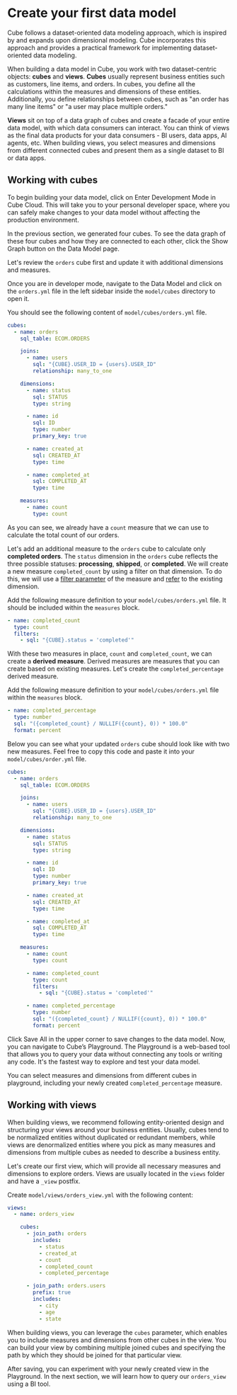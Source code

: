 # Create your first data model

Cube follows a dataset-oriented data modeling approach, which is inspired by and
expands upon dimensional modeling. Cube incorporates this approach and provides
a practical framework for implementing dataset-oriented data modeling.

When building a data model in Cube, you work with two dataset-centric objects:
**cubes** and **views**. **Cubes** usually represent business entities such as
customers, line items, and orders. In cubes, you define all the calculations
within the measures and dimensions of these entities. Additionally, you define
relationships between cubes, such as "an order has many line items" or "a user
may place multiple orders."

**Views** sit on top of a data graph of cubes and create a facade of your entire
data model, with which data consumers can interact. You can think of views as
the final data products for your data consumers - BI users, data apps, AI
agents, etc. When building views, you select measures and dimensions from
different connected cubes and present them as a single dataset to BI or data
apps.

<Diagram
  alt="Architecture diagram of queries being sent to cubes and views"
  src="https://ucarecdn.com/bfc3e04a-b690-40bc-a6f8-14a9175fb4fd/"
/>

## Working with cubes

To begin building your data model, click on <Btn>Enter Development Mode</Btn> in
Cube Cloud. This will take you to your personal developer space, where you can
safely make changes to your data model without affecting the production
environment.

In the previous section, we generated four cubes. To see the data graph of these
four cubes and how they are connected to each other, click the <Btn>Show
Graph</Btn> button on the Data Model page.

Let's review the `orders` cube first and update it with additional dimensions
and measures.

Once you are in developer mode, navigate to the <Btn>Data Model</Btn> and click
on the `orders.yml` file in the left sidebar inside the `model/cubes` directory
to open it.

You should see the following content of `model/cubes/orders.yml` file.

```yaml
cubes:
  - name: orders
    sql_table: ECOM.ORDERS

    joins:
      - name: users
        sql: "{CUBE}.USER_ID = {users}.USER_ID"
        relationship: many_to_one

    dimensions:
      - name: status
        sql: STATUS
        type: string

      - name: id
        sql: ID
        type: number
        primary_key: true

      - name: created_at
        sql: CREATED_AT
        type: time

      - name: completed_at
        sql: COMPLETED_AT
        type: time

    measures:
      - name: count
        type: count
```

As you can see, we already have a `count` measure that we can use to calculate
the total count of our orders.

Let's add an additional measure to the `orders` cube to calculate only
**completed orders**. The `status` dimension in the `orders` cube reflects the
three possible statuses: **processing**, **shipped**, or **completed**. We will
create a new measure `completed_count` by using a filter on that dimension. To
do this, we will use a
[filter parameter](/reference/data-model/measures#filters) of the
measure and [refer][ref-member-references] to the existing dimension.

Add the following measure definition to your `model/cubes/orders.yml` file. It
should be included within the `measures` block.

```yaml
- name: completed_count
  type: count
  filters:
    - sql: "{CUBE}.status = 'completed'"
```

With these two measures in place, `count` and `completed_count`, we can create a
**derived measure**. Derived measures are measures that you can create based on
existing measures. Let's create the `completed_percentage` derived measure.

Add the following measure definition to your `model/cubes/orders.yml` file
within the `measures` block.

```yaml
- name: completed_percentage
  type: number
  sql: "({completed_count} / NULLIF({count}, 0)) * 100.0"
  format: percent
```

Below you can see what your updated `orders` cube should look like with two new
measures. Feel free to copy this code and paste it into your
`model/cubes/order.yml` file.

```yaml
cubes:
  - name: orders
    sql_table: ECOM.ORDERS

    joins:
      - name: users
        sql: "{CUBE}.USER_ID = {users}.USER_ID"
        relationship: many_to_one

    dimensions:
      - name: status
        sql: STATUS
        type: string

      - name: id
        sql: ID
        type: number
        primary_key: true

      - name: created_at
        sql: CREATED_AT
        type: time

      - name: completed_at
        sql: COMPLETED_AT
        type: time

    measures:
      - name: count
        type: count

      - name: completed_count
        type: count
        filters:
          - sql: "{CUBE}.status = 'completed'"

      - name: completed_percentage
        type: number
        sql: "({completed_count} / NULLIF({count}, 0)) * 100.0"
        format: percent
```

Click <Btn>Save All</Btn> in the upper corner to save changes to the data model.
Now, you can navigate to Cube’s Playground. The Playground is a web-based tool
that allows you to query your data without connecting any tools or writing any
code. It's the fastest way to explore and test your data model.

You can select measures and dimensions from different cubes in playground,
including your newly created `completed_percentage` measure.

## Working with views

When building views, we recommend following entity-oriented design and
structuring your views around your business entities. Usually, cubes tend to be
normalized entities without duplicated or redundant members, while views are
denormalized entities where you pick as many measures and dimensions from
multiple cubes as needed to describe a business entity.

Let's create our first view, which will provide all necessary measures and
dimensions to explore orders. Views are usually located in the `views` folder
and have a `_view` postfix.

Create `model/views/orders_view.yml` with the following content:

```yaml
views:
  - name: orders_view

    cubes:
      - join_path: orders
        includes:
          - status
          - created_at
          - count
          - completed_count
          - completed_percentage

      - join_path: orders.users
        prefix: true
        includes:
          - city
          - age
          - state
```

When building views, you can leverage the `cubes` parameter, which enables you
to include measures and dimensions from other cubes in the view. You can build
your view by combining multiple joined cubes and specifying the path by which
they should be joined for that particular view.

After saving, you can experiment with your newly created view in the Playground.
In the next section, we will learn how to query our `orders_view` using a BI
tool.

[ref-member-references]: /product/data-modeling/syntax#references